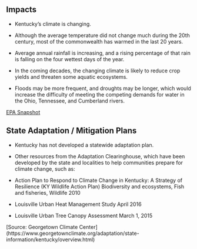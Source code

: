 ## Impacts

- Kentucky's climate is changing. 

- Although the average temperature did not change much during the 20th century, most of the commonwealth has warmed in the last  20 years. 
- Average annual rainfall is increasing, and a rising percentage of that rain is falling on the four wettest days of the year. 

- In the coming decades, the changing climate is likely to reduce crop yields and threaten some aquatic ecosystems. 

- Floods may be more frequent, and droughts may be longer, which would increase the difficulty of meeting the competing demands for water in the Ohio, Tennessee, and Cumberland rivers.
    
[EPA Snapshot](https://19january2017snapshot.epa.gov/sites/production/files/2016-09/documents/climate-change-ky.pdf)

## State Adaptation / Mitigation Plans

- Kentucky has not developed a statewide adaptation plan. 

- Other resources from the Adaptation Clearinghouse, which have been developed by the state and localities to help communities prepare for climate change, such as: 

- Action Plan to Respond to Climate Change in Kentucky: A Strategy of Resilience (KY Wildlife Action Plan)	Biodiversity and ecosystems, Fish and fisheries, Wildlife	2010

- Louisville Urban Heat Management Study	April 2016

- Louisville Urban Tree Canopy Assessment	March 1, 2015


[Source: Georgetown Climate Center] (https://www.georgetownclimate.org/adaptation/state-information/kentucky/overview.html)